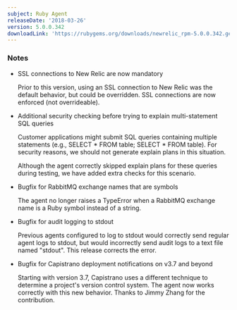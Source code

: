 ```yaml
---
subject: Ruby Agent
releaseDate: '2018-03-26'
version: 5.0.0.342
downloadLink: 'https://rubygems.org/downloads/newrelic_rpm-5.0.0.342.gem'
---
```


### Notes

* SSL connections to New Relic are now mandatory

  Prior to this version, using an SSL connection to New Relic was the default behavior, but could be overridden. SSL connections are now enforced (not overrideable).
* Additional security checking before trying to explain multi-statement SQL queries

  Customer applications might submit SQL queries containing multiple statements (e.g., SELECT \* FROM table; SELECT \* FROM table). For security reasons, we should not generate explain plans in this situation.

  Although the agent correctly skipped explain plans for these queries during testing, we have added extra checks for this scenario.
* Bugfix for RabbitMQ exchange names that are symbols

  The agent no longer raises a TypeError when a RabbitMQ exchange name is a Ruby symbol instead of a string.
* Bugfix for audit logging to stdout

  Previous agents configured to log to stdout would correctly send regular agent logs to stdout, but would incorrectly send audit logs to a text file named "stdout". This release corrects the error.
* Bugfix for Capistrano deployment notifications on v3.7 and beyond

  Starting with version 3.7, Capistrano uses a different technique to determine a project's version control system. The agent now works correctly with this new behavior. Thanks to Jimmy Zhang for the contribution.
